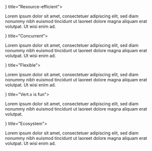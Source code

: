 

<Features>
  <FeaturesItem icon={<icons.Cpu />} title="Resource-efficient">

Lorem ipsum dolor sit amet, consectetuer adipiscing elit, sed diam nonummy nibh euismod tincidunt ut laoreet dolore magna aliquam erat volutpat. Ut wisi enim ad.

  </FeaturesItem>
  <FeaturesItem icon={<icons.Sliders />} title="Concurrent">

Lorem ipsum dolor sit amet, consectetuer adipiscing elit, sed diam nonummy nibh euismod tincidunt ut laoreet dolore magna aliquam erat volutpat. Ut wisi enim ad.

  </FeaturesItem>
  <FeaturesItem icon={<icons.Feather />} title="Flexible">

Lorem ipsum dolor sit amet, consectetuer adipiscing elit, sed diam nonummy nibh euismod tincidunt ut laoreet dolore magna aliquam erat volutpat. Ut wisi enim ad.

  </FeaturesItem>
  <FeaturesItem icon={<icons.Send />} title="Vert.x is fun">

Lorem ipsum dolor sit amet, consectetuer adipiscing elit, sed diam nonummy nibh euismod tincidunt ut laoreet dolore magna aliquam erat volutpat.

  </FeaturesItem>
  <FeaturesItem icon={<icons.Umbrella />} title="Ecosystem">

Lorem ipsum dolor sit amet, consectetuer adipiscing elit, sed diam nonummy nibh euismod tincidunt ut laoreet dolore magna aliquam erat volutpat. Ut wisi enim ad.

  </FeaturesItem>
</Features>
